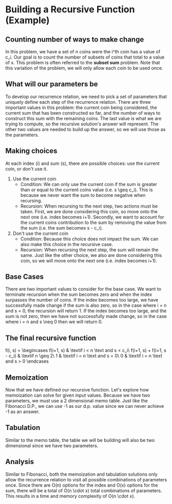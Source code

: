 # Building a Recursive Function (Example)

## Counting number of ways to make change

In this problem, we have a set of n coins were the i^th coin has a value of c_i. Our goal is
to count the number of subsets of coins that total to a value of x. This problem is often referred
to the **subset sum** problem. Note that this variation of the problem, we will only allow each coin
to be used once.

## What will our parameters be

To develop our recurrence relation, we need to pick a set of parameters that uniquely define each
step of the recurrence relation. There are three important values in this problem: the current coin
being considered, the current sum that has been constructed so far, and the number of ways to
construct this sum with the remaining coins. The last value is what we are trying to compute, so the
recursive solution's answer will represent. The other two values are needed to build up the answer,
so we will use those as the parameters.

## Making choices

At each index (i) and sum (s), there are possible choices: use the current coin, or don't use
it.

1. Use the current coin
   - Condition: We can only use the current coin if the sum is greater than or equal to the current coins value (i.e. s \geq c_i). This is because we never want the sum to become negative when recursing.
   - Recursion: When recursing to the next step, two actions must be taken. First, we are done considering this coin, so move onto the next one (i.e. index becomes i+1). Secondly, we want to account for the current coins contribution to the sum by removing the value from the sum (i.e. the sum becomes s - c_i).
2. Don't use the current coin
   - Condition: Because this choice does not impact the sum. We can also make this choice in the recursive case.
   - Recursion: When recursing the next step, the sum will remain the same. Just like the other choice, we also are done considering this coin, so we will move onto the next one (i.e. index becomes i+1).

## Base Cases

There are two important values to consider for the base case. We want to terminate recursion when the sum becomes zero and when the index surpasses the number of coins. If the index becomes too large, we have successfully made change if the sum is also zero, so in the case where i = n and s = 0, the recursion will return 1. If the index becomes too large, and the sum is not zero, then we have not successfully made change, so in the case where i = n and s \neq 0 then we will return 0.

## The final recursive function

f(i, s) = \begincases
f(i+1, s) & \textif i < n \text and s < c_i\\
f(i+1, s) + f(i+1, s - c_i) & \textif n \geq 2\\
1 & \textif i = n \text and s = 0\\
0 & \textif i = n \text and s > 0
\endcases

## Memoization

Now that we have defined our recursive function. Let's explore how memoization can solve for given
input values. Because we have two parameters, we must use a 2 dimensional memo table. Just like the
Fibonacci D.P., we can use -1 as our d.p. value since we can never achieve -1 as an answer.

## Tabulation

Similar to the memo table, the table we will be building will also be two dimensional since we
have two parameters.

## Analysis

Similar to Fibonacci, both the memoization and tabulation solutions only allow the recurrence relation to visit all possible combinations of parameters once. Since there are O(n) options for the index and O(x) options for the sum, there will be a total of O(n \cdot x) total combinations of parameters. This results in a time and memory complexity of O(n \cdot x).

